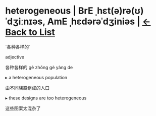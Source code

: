 = heterogeneous | BrE ˌhɛt(ə)rə(ʊ)ˈdʒiːnɪəs, AmE ˌhɛdərəˈdʒiniəs | [[/wordsi|<-Back to List]] =

`各种各样的`

adjective

各种各样的 gè zhǒng gè yàng de

▸ a heterogeneous population

由不同族裔组成的人口

▸ these designs are too heterogeneous

这些图案太混杂了

